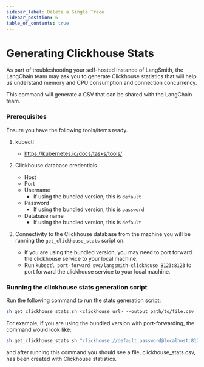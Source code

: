 ```yaml
---
sidebar_label: Delete a Single Trace
sidebar_position: 6
table_of_contents: true
---
```


# Generating Clickhouse Stats

As part of troubleshooting your self-hosted instance of LangSmith, the LangChain team may ask you to generate Clickhouse statistics that will help us understand memory and CPU consumption and connection concurrency.

This command will generate a CSV that can be shared with the LangChain team.

### Prerequisites

Ensure you have the following tools/items ready.

1. kubectl

   - https://kubernetes.io/docs/tasks/tools/

2. Clickhouse database credentials

   - Host
   - Port
   - Username
     - If using the bundled version, this is `default`
   - Password
     - If using the bundled version, this is `password`
   - Database name
     - If using the bundled version, this is `default`

3. Connectivity to the Clickhouse database from the machine you will be running the `get_clickhouse_stats` script on.

   - If you are using the bundled version, you may need to port forward the clickhouse service to your local machine.
   - Run `kubectl port-forward svc/langsmith-clickhouse 8123:8123` to port forward the clickhouse service to your local machine.

### Running the clickhouse stats generation script

Run the following command to run the stats generation script:

```bash
sh get_clickhouse_stats.sh <clickhouse_url> --output path/to/file.csv
```

For example, if you are using the bundled version with port-forwarding, the command would look like:

```bash
sh get_clickhouse_stats.sh "clickhouse://default:password@localhost:8123/default" --output clickhouse_stats.csv
```

and after running this command you should see a file, clickhouse_stats.csv, has been created with Clickhouse statistics.

